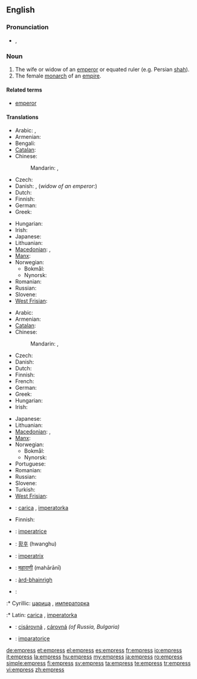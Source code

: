 ==English==
{{wikipedia|Emperor}}

===Pronunciation===
* {{IPA|/ˈɛmpɹəs/}}, {{SAMPA|/"Empr\@s/}}

===Noun===
{{en-noun|es}}

# The wife or widow of an [[emperor]] or equated ruler (e.g. Persian [[shah]]).
# The female [[monarch]] of an [[empire]].

====Related terms====
* [[emperor]]

====Translations====
{{trans-top|wife or widow of an emperor}}
* Arabic: {{t|ar|إمبراطورة|f|tr='imbraaTuura}},  {{t|ar|زوجة إمبراطور|f|tr=zawjat 'imbraaTuur}}
* Armenian: {{t-|hy|կայսրուհի|tr=kaysruhi}}
* Bengali: {{t|bn|সম্রাজ্ঞী|sc=Beng}}
* [[Catalan]]: {{t|ca|emperadriu|f}}
* Chinese:
*: Mandarin: {{t-|cmn|皇后|tr=huánghòu|sc=Hani}}, {{t-|cmn|女皇|tr=nǚhuáng|sc=Hani}}
* Czech: {{t-|cs|císařovna|f}}
* Danish: {{t|da|kejserinde|c}}, (''widow of an emperor'':) {{t|da|enkekejserinde|c}}
* Dutch: {{t+|nl|keizerin|f}}
* Finnish: {{t+|fi|keisarinna}}
* German: {{t+|de|Kaiserin|f}}
* Greek: {{t+|el|αυτοκράτειρα|f}}
{{trans-mid}}
* Hungarian: {{t-|hu|császárné}}
* Irish: {{t|ga|banimpire|m}}
* Japanese: {{t+|ja|皇后|tr=こうごう, kōgō}}
* Lithuanian: {{t|lt|imperatorienė|f|xs=Lithuanian}}
* [[Macedonian]]: {{t-|mk|царица|f|tr=сárica}},  {{t-|mk|императорка|f|tr=imperátorka}}
* [[Manx]]: {{t|gv|ard-venrein|f}}
* Norwegian:
** Bokmål: {{t-|no|keiserinne}}
** Nynorsk: {{t-|nn|keisarinne|xs=Norwegian Nynorsk}}
* Romanian: {{t+|ro|împărăteasă|f}}
* Russian: {{t|ru|императрица|f|tr=imperatríca}}
* Slovene: {{t+|sl|cesarica|f}}
* [[West Frisian]]: {{t|fy|keizerinne|c|xs=West Frisian}}
{{trans-bottom}}

{{trans-top|female monarch of an empire}}
* Arabic: {{t|ar|إمبراطورة|f|tr='imbiraTuura}}
* Armenian: {{t-|hy|կայսրուհի|tr=kaysruhi}}
* [[Catalan]]: {{t|ca|emperadriu|f}}
* Chinese:
*: Mandarin: {{t-|cmn|皇后|tr=huánghòu|sc=Hani}}, {{t-|cmn|女皇|tr=nǚhuáng|sc=Hani}}
* Czech: {{t-|cs|císařovna|f}}
* Danish: {{t|da|kejserinde|c}}
* Dutch: {{t+|nl|keizerin|f}}
* Finnish: {{t+|fi|keisarinna}}
* French: {{t+|fr|impératrice|f}}
* German: {{t+|de|Kaiserin|f}}
* Greek: {{t+|el|αυτοκράτειρα|f}}
* Hungarian: {{t+|hu|császárnő}}
* Irish: {{t|ga|banimpire|m}}
{{trans-mid}}
* Japanese: {{t+|ja|女帝|tr=じょてい, jotei}}
* Lithuanian: {{t|lt|imperatorė|f|xs=Lithuanian}}
* [[Macedonian]]: {{t-|mk|царица|f|tr=cárica}},  {{t-|mk|императорка|f|tr=imperátorka}}
* [[Manx]]: {{t|gv|ard-venrein|f}}
* Norwegian:
** Bokmål: {{t-|no|keiserinne}}
** Nynorsk: {{t-|nn|keisarinne|xs=Norwegian Nynorsk}}
* Portuguese: {{t|pt|imperatriz|f}}
* Romanian: {{t+|ro|împărăteasă|f}}
* Russian: {{t|ru|императрица|f|tr=imperatríca}}
* Slovene: {{t+|sl|cesarica|f}}
* Turkish: {{t+|tr|imparatoriçe|f}}
* [[West Frisian]]: {{t|fy|keizerinne|c|xs=West Frisian}}
{{trans-bottom}}

{{checktrans-top}}
* {{ttbc|bs}}: [[carica]] {{f}}, [[imperatorka]] {{f}}
* Finnish: {{t-|fi|šaahitar}}
* {{ttbc|it}}: [[imperatrice]] {{f}}
* {{ttbc|ko}}: [[황후]] (hwanghu)
* {{ttbc|la}}: [[imperatrix]]
* {{ttbc|mr}}: [[महाराणी]] (mahārānī) {{g|Marathi}}
{{trans-mid}}
* {{ttbc|gd}}: [[àrd-bhainrìgh]] {{f}}
* {{ttbc|sr}}:
:* Cyrillic: [[царица]] {{f}}, [[императорка]] {{f}}
:* Latin: [[carica]] {{f}}, [[imperatorka]] {{f}}
* {{ttbc|sk}}: [[cisárovná]] {{f}}, [[cárovná]] {{f}} ''(of Russia, Bulgaria)''
* {{ttbc|tr}}: [[imparatoriçe]]
{{trans-bottom}}

[[de:empress]]
[[et:empress]]
[[el:empress]]
[[es:empress]]
[[fr:empress]]
[[io:empress]]
[[it:empress]]
[[la:empress]]
[[hu:empress]]
[[my:empress]]
[[ja:empress]]
[[ro:empress]]
[[simple:empress]]
[[fi:empress]]
[[sv:empress]]
[[ta:empress]]
[[te:empress]]
[[tr:empress]]
[[vi:empress]]
[[zh:empress]]